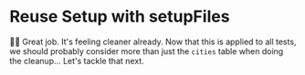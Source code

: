 # Reuse Setup with setupFiles

🧝‍♂️ Great job. It's feeling cleaner already. Now that this is applied to all
tests, we should probably consider more than just the `cities` table when doing
the cleanup... Let's tackle that next.
